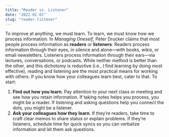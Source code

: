 ```yaml
---
title: "Reader vs. Listener"
date: "2022-02-01"
slug: "reader-listener"
---
```


To improve at anything, we must learn. To learn, we must know how we process information. In *Managing Oneself*, Peter Drucker claims that most people process information as **readers** or **listeners**. Readers process information through their eyes, in silence and alone—with books, wikis, or email newsletters. Listeners process information through their ears—via lectures, conversations, or podcasts. While neither method is better than the other, and this dichotomy is reductive (i.e., I find learning by doing most effective), reading and listening are the most practical means for working with others. If you know how your colleagues learn best, cater to that. To start:

1. **Find out how you learn**. Pay attention to your next class or meeting and see how you retain information. If taking notes helps you process, you might be a reader. If listening and asking questions help you connect the dots, you might be a listener.
2. **Ask your colleagues how they learn**. If they’re readers, take time to craft clear memos to share status or explain problems. If they’re listeners, schedule time for quick syncs so you can verbalize information and let them ask questions.